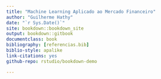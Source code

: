 ```yaml
--- 
title: "Machine Learning Aplicado ao Mercado Financeiro"
author: "Guilherme Hathy"
date: "`r Sys.Date()`"
site: bookdown::bookdown_site
output: bookdown::gitbook
documentclass: book
bibliography: [referencias.bib]
biblio-style: apalike
link-citations: yes
github-repo: rstudio/bookdown-demo

---
```

